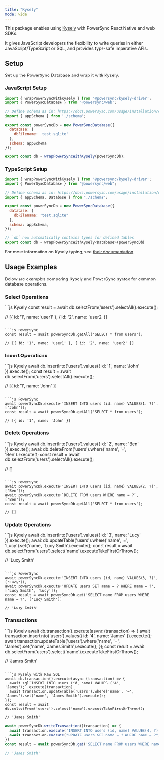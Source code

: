 ```yaml
---
title: "Kysely"
mode: wide
---
```


<Card
  title="npm: @powersync/kysely-driver"
  icon="npm"
  href="https://www.npmjs.com/package/@powersync/kysely-driver"
  horizontal
/>

This package enables using [Kysely](https://kysely.dev/) with PowerSync React Native and web SDKs.

It gives JavaScript developers the flexibility to write queries in either JavaScript/TypeScript or SQL, and provides type-safe imperative APIs.

## Setup

Set up the PowerSync Database and wrap it with Kysely.

### JavaScript Setup

```js
import { wrapPowerSyncWithKysely } from '@powersync/kysely-driver';
import { PowerSyncDatabase } from '@powersync/web';

// Define schema as in: https://docs.powersync.com/usage/installation/client-side-setup/define-your-schema
import { appSchema } from './schema';

export const powerSyncDb = new PowerSyncDatabase({
  database: {
    dbFilename: 'test.sqlite'
  },
  schema: appSchema
});

export const db = wrapPowerSyncWithKysely(powerSyncDb);
```

### TypeScript Setup

```js
import { wrapPowerSyncWithKysely } from '@powersync/kysely-driver';
import { PowerSyncDatabase } from "@powersync/web";

// Define schema as in: https://docs.powersync.com/usage/installation/client-side-setup/define-your-schema
import { appSchema, Database } from "./schema";

export const powerSyncDb = new PowerSyncDatabase({
  database: {
    dbFilename: "test.sqlite"
  },
  schema: appSchema,
});

// `db` now automatically contains types for defined tables
export const db = wrapPowerSyncWithKysely<Database>(powerSyncDb)
```

For more information on Kysely typing, see [their documentation](https://kysely.dev/docs/getting-started#types).

## Usage Examples

Below are examples comparing Kysely and PowerSync syntax for common database operations.

### Select Operations

<CodeGroup>
  ```js Kysely
  const result = await db.selectFrom('users').selectAll().execute();

  // [{ id: '1', name: 'user1' }, { id: '2', name: 'user2' }]
  ```

  ```js PowerSync
  const result = await powerSyncDb.getAll('SELECT * from users');

  // [{ id: '1', name: 'user1' }, { id: '2', name: 'user2' }]
  ```
</CodeGroup>

### Insert Operations

<CodeGroup>
  ```js Kysely
  await db.insertInto('users').values({ id: '1', name: 'John' }).execute();
  const result = await db.selectFrom('users').selectAll().execute();

  // [{ id: '1', name: 'John' }]
  ```

  ```js PowerSync
  await powerSyncDb.execute('INSERT INTO users (id, name) VALUES(1, ?)', ['John']);
  const result = await powerSyncDb.getAll('SELECT * from users');

  // [{ id: '1', name: 'John' }]
  ```
</CodeGroup>

### Delete Operations

<CodeGroup>
  ```js Kysely
  await db.insertInto('users').values({ id: '2', name: 'Ben' }).execute();
  await db.deleteFrom('users').where('name', '=', 'Ben').execute();
  const result = await db.selectFrom('users').selectAll().execute();

  // []
  ```

  ```js PowerSync
  await powerSyncDb.execute('INSERT INTO users (id, name) VALUES(2, ?)', ['Ben']);
  await powerSyncDb.execute(`DELETE FROM users WHERE name = ?`, ['Ben']);
  const result = await powerSyncDb.getAll('SELECT * from users');

  // []
  ```
</CodeGroup>

### Update Operations

<CodeGroup>
  ```js Kysely
  await db.insertInto('users').values({ id: '3', name: 'Lucy' }).execute();
  await db.updateTable('users').where('name', '=', 'Lucy').set('name', 'Lucy Smith').execute();
  const result = await db.selectFrom('users').select('name').executeTakeFirstOrThrow();

  // 'Lucy Smith'
  ```

  ```js PowerSync
  await powerSyncDb.execute('INSERT INTO users (id, name) VALUES(3, ?)', ['Lucy']);
  await powerSyncDb.execute('UPDATE users SET name = ? WHERE name = ?', ['Lucy Smith', 'Lucy']);
  const result = await powerSyncDb.get('SELECT name FROM users WHERE name = ?', ['Lucy Smith'])

  // 'Lucy Smith'
  ```
</CodeGroup>

### Transactions

<CodeGroup>
  ```js Kysely
  await db.transaction().execute(async (transaction) => {
    await transaction.insertInto('users').values({ id: '4', name: 'James' }).execute();
    await transaction.updateTable('users').where('name', '=', 'James').set('name', 'James Smith').execute();
  });
  const result = await db.selectFrom('users').select('name').executeTakeFirstOrThrow();

  // 'James Smith'
  ```

  ```js Kysely with Raw SQL
  await db.transaction().execute(async (transaction) => {
    await sql`INSERT INTO users (id, name) VALUES ('4', 'James');`.execute(transaction)
    await transaction.updateTable('users').where('name', '=', 'James').set('name', 'James Smith').execute();
  });
  const result = await db.selectFrom('users').select('name').executeTakeFirstOrThrow();

  // 'James Smith'
  ```

  ```js PowerSync
  await powerSyncDb.writeTransaction((transaction) => {
    await transaction.execute('INSERT INTO users (id, name) VALUES(4, ?)', ['James']);
    await transaction.execute("UPDATE users SET name = ? WHERE name = ?", ['James Smith', 'James']);
  })
  const result = await powerSyncDb.get('SELECT name FROM users WHERE name = ?', ['James Smith'])

  // 'James Smith'
  ```
</CodeGroup>
